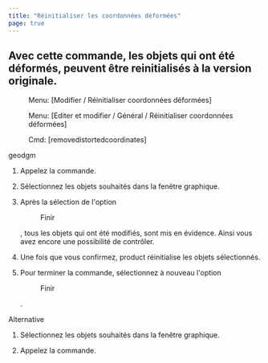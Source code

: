 ```yaml
---
title: "Réinitialiser les coordonnées déformées"
page: true
---
```

## Avec cette commande, les objets qui ont &#233;t&#233; d&#233;form&#233;s, peuvent &#234;tre reinitialis&#233;s &#224; la version originale.

<GeoMapper> <Menu> Menu: [Modifier / Réinitialiser coordonnées déformées] </Menu> </GeoMapper>
<GeoDesigner> <Menu> Menu: [Editer et modifier / Général / Réinitialiser coordonnées déformées] </Menu> 
 <Menu> Cmd: [removedistortedcoordinates] </Menu> </GeoDesigner>
 <Placeholder>geodgm</Placeholder> 


1.  Appelez la commande.

2.  S&#233;lectionnez les objets souhait&#233;s dans la fen&#234;tre graphique.

3.  Apr&#232;s la s&#233;lection de l&#39;option <Menu>Finir</Menu> , tous les objets qui ont &#233;t&#233; modifi&#233;s, sont mis en &#233;vidence. Ainsi vous avez encore une possibilit&#233; de contr&#244;ler.

4.  Une fois que vous confirmez, <Placeholder>product</Placeholder> r&#233;initialise les objets s&#233;lectionn&#233;s.

5.  Pour terminer la commande, s&#233;lectionnez &#224; nouveau l&#39;option <Menu>Finir</Menu> . 




Alternative


1. S&#233;lectionnez les objets souhait&#233;s dans la fen&#234;tre graphique.

2. Appelez la commande.



